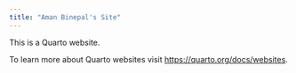 ```yaml
---
title: "Aman Binepal's Site"
---
```


This is a Quarto website.

To learn more about Quarto websites visit <https://quarto.org/docs/websites>.
